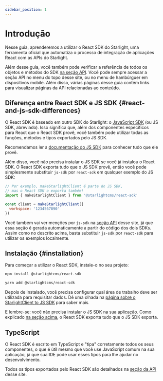 ```yaml
---
sidebar_position: 1
---
```



# Introdução

Nesse guia, aprenderemos a utilizar o React SDK do Starlight, uma ferramenta oficial que automatiza o processo
de integração de aplicações React com as APIs do Starlight.

Além desse guia, você também pode verificar a referência de todos os objetos e métodos do SDK [na seção API](/api).
Você pode sempre acessar a seção API no menu do topo desse site, ou no menu de hambúrguer em dispositivos mobile. Além
disso, várias páginas desse guia contém links para visualizar páginas da API relacionadas ao conteúdo.

## Diferença entre React SDK e JS SDK {#react-and-js-sdk-differences}

O React SDK é baseado em outro SDK do Starlight: o [JavaScript SDK](https://js.sdk.starlight.sh) (ou JS SDK, abreviado).
Isso significa que, além dos componentes específicos para React que o React SDK provê, você também pode utilizar todas
as funções, métodos e tipos exportados pelo JS SDK.

Recomendamos ler a [documentação do JS SDK](https://js.sdk.starlight.sh/docs/intro) para conhecer tudo que ele provê.

Além disso, você não precisa instalar o JS SDK se você já instalou o React SDK. O React SDK exporta tudo que o JS SDK
provê, então você pode simplesmente substituir `js-sdk` por `react-sdk` em qualquer exemplo do JS SDK:

```js
// Por exemplo, makeStarlightClient é parte do JS SDK,
// mas o React SDK o exporta também!
import { makeStarlightClient } from '@starlightcms/react-sdk'

const client = makeStarlightClient({
  workspace: '1234567890'
})
```

Você também vai ver menções por `js-sdk` na [seção API](/api) desse site, já que essa seção é gerada automaticamente
a partir do código dos dois SDKs. Assim como no descrito acima, basta substituir
`js-sdk` por `react-sdk` para utilizar os exemplos localmente.

## Instalação {#installation}

Para começar a utilizar o React SDK, instale-o no seu projeto:

<Tabs>
  <TabItem value="npm" label="npm" default>

  ```bash
  npm install @starlightcms/react-sdk
  ```

  </TabItem>
  <TabItem value="yarn" label="yarn" default>

  ```bash
  yarn add @starlightcms/react-sdk
  ```

  </TabItem>
</Tabs>

Depois de instalado, você precisa configurar qual área de trabalho deve ser utilizada para requisitar dados. Dê uma
olhada na [página sobre o StarlightClient to JS SDK](https://js.sdk.starlight.sh/docs/client#configuring-the-global-client)
para saber mais.

E lembre-se: você não precisa instalar o JS SDK na sua aplicação. Como explicado
[na seção acima](#react-and-js-sdk-differences), o React SDK exporta tudo que o JS SDK exporta.

## TypeScript

O React SDK é escrito em TypeScript e "tipa" corretamente todos os seus componentes, o que é útil mesmo que você use
JavaScript comum na sua aplicação, já que sua IDE pode usar esses tipos para lhe ajudar no desenvolvimento.

Todos os tipos exportados pelo React SDK são detalhados na [seção da API](/api) desse site.
